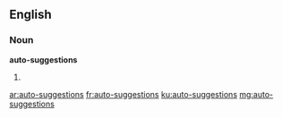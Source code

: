 ==English==

===Noun===
'''auto-suggestions'''

# {{plural of|auto-suggestion}}

[[ar:auto-suggestions]]
[[fr:auto-suggestions]]
[[ku:auto-suggestions]]
[[mg:auto-suggestions]]